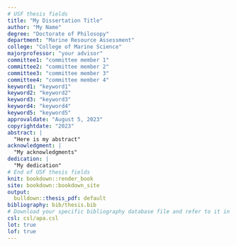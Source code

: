 ```yaml
---
# USF thesis fields
title: "My Dissertation Title"
author: "My Name"
degree: "Doctorate of Philosopy"
department: "Marine Resource Assessment"
college: "College of Marine Science"
majorprofessor: "your advisor"
committee1: "committee member 1"
committee2: "committee member 2"
committee3: "committee member 3"
committee4: "committee member 4"
keyword1: "keyword1"
keyword2: "keyword2"
keyword3: "keyword3"
keyword4: "keyword4"
keyword5: "keyword5"
approvaldate: "August 5, 2023"
copyrightdate: "2023"
abstract: |
  "Here is my abstract"
acknowledgment: |
  "My acknowledgments"
dedication: |
  "My dedication"
# End of USF thesis fields
knit: bookdown::render_book
site: bookdown::bookdown_site
output: 
  bulldown::thesis_pdf: default
bibliography: bib/thesis.bib
# Download your specific bibliography database file and refer to it in the line above.
csl: csl/apa.csl
lot: true
lof: true
---
```

